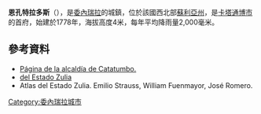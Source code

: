 '''恩孔特拉多斯'''（{{lang-es|Encontrados}}），是[[委內瑞拉|委內瑞拉]]的城鎮，位於該國西北部[[蘇利亞州|蘇利亞州]]，是[[卡塔通博市|卡塔通博市]]的首府，始建於1778年，海拔高度4米，每年平均降雨量2,000毫米。


==參考資料==
* [https://archive.is/20060223004245/http://catatumbo-zulia.gob.ve/portal-alcaldias/ Página de la alcaldía de Catatumbo.]
* [http://www.gobernaciondelzulia.gov.ve/detalle.asp?sec=120101&id=516&plantilla=8/Gobernación del Estado Zulia]{{dead link|date=2017年12月 |bot=InternetArchiveBot |fix-attempted=yes }}
* Atlas del Estado Zulia. Emilio Strauss, William Fuenmayor, José Romero.

{{Venezuela-geo-stub}}
[[Category:委內瑞拉城市|Category:委內瑞拉城市]]